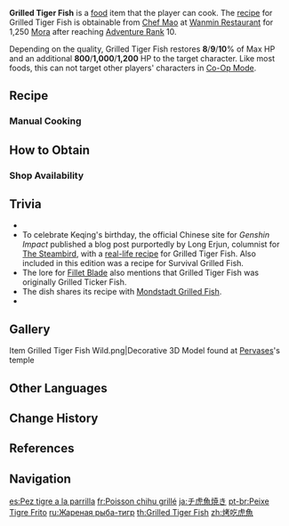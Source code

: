 {{Food Infobox
|id              = 108108
|name            = Grilled Tiger Fish
|description     = A fish kebab grilled over an open flame.
|desc_suspicious = You can barely see that this charred lump is indeed grilled fish, and upon further investigation, the fish scales mixed in confirm that this is indeed the case.
|desc_basic      = The fish is a fresh catch straight from the harbor, lightly seasoned and swiftly grilled. Its aroma attracts the street cats. Indeed, freshness is the secret of flavor.
|desc_delicious  = The shimmering golden skin has locked the fresh and tender meat in. You cannot help but sigh in satisfaction as you chew on it. Not a scrap of meat here will go uneaten, not even those stuck firmly to the bamboo stick.
|type            = Recovery Dishes
|effectType      = Healing
|effect          = Restores (var1)% of Max HP and an additional (var2) HP to the selected character.
|eff_att1        = HP Restore
|eff_att2        = HP Restore Percent
|eff_att3        = HP Restore Fixed
|eff_suspicious1 = 8
|eff_suspicious2 = 800
|eff_basic1      = 9
|eff_basic2      = 1,000
|eff_delicious1  = 10
|eff_delicious2  = 1,200
|quality         = 1
|variant         = Survival Grilled Fish,Lantern Rite Special Grilled Tiger Fish
|recipe          = Sold by [[Chef Mao]]
|source1         = {{Sold By|Delicious Grilled Tiger Fish}}
|region          = Liyue
}}
'''Grilled Tiger Fish''' is a [[food]] item that the player can cook. The [[recipe]] for Grilled Tiger Fish is obtainable from [[Chef Mao]] at [[Wanmin Restaurant]] for 1,250 [[Mora]] after reaching [[Adventure Rank]] 10.

Depending on the quality, Grilled Tiger Fish restores '''8'''/'''9'''/'''10'''% of Max HP and an additional '''800'''/'''1,000'''/'''1,200''' HP to the target character. Like most foods, this can not target other players' characters in [[Co-Op Mode]].

{{Special Dish|Keqing|Survival Grilled Fish}}

==Recipe==
{{Recipe
|type = Cooking
|Fish = 1
|Pepper = 1
|sort = Fish;Pepper
}}

===Manual Cooking===
{{Manual Cooking}}

==How to Obtain==
===Shop Availability===
{{Shop Availability|Delicious Grilled Tiger Fish}}

==Trivia==
* {{Mail Attachments by Category List|Grilled Tiger Fish;Suspicious Grilled Tiger Fish;Delicious Grilled Tiger Fish}}
* To celebrate Keqing's birthday, the official Chinese site for ''Genshin Impact'' published a blog post purportedly by Long Erjun, columnist for [[The Steambird]], with a [https://ys.mihoyo.com/main/news/detail/11751 real-life recipe] for Grilled Tiger Fish. Also included in this edition was a recipe for Survival Grilled Fish.
* The lore for [[Fillet Blade]] also mentions that Grilled Tiger Fish was originally Grilled Ticker Fish.
* The dish shares its recipe with [[Mondstadt Grilled Fish]].
* {{Related Items|type=variant}}

==Gallery==
<gallery>
Item Grilled Tiger Fish Wild.png|Decorative 3D Model found at [[Pervases]]'s temple
</gallery>

==Other Languages==
{{Other Languages
|en      = Grilled Tiger Fish
|zhs     = 烤吃虎鱼
|zhs_rm  = Kǎo Chīhǔyú
|zht     = 烤吃虎魚
|zht_rm  = Kǎo Chīhǔyú
|zh_tl   = Roasted Chihu Fish
|zh_note = {{zh|吃虎|rm=Chīhǔ}} literally means "eat tiger" and shares its name with [[Chihu Rock]]. In-game, it is said that it derives from the homophone {{zh|螭虎|rm=Chīhǔ}}, which literally means "[[Chi]] tiger."
|ja      = チ虎魚焼き
|ja_rm   = Chikozakana-yaki<ref>{{Ref/Quest|Journey to Liyue|note=Japanese Voice-Over}}</ref>
|ja_tl   = Grilled Chihu Fish
|ko      = {{tt|흘호어|吃虎魚}} 구이
|ko_rm   = Heulho'eo Gui
|ko_tl   = Grilled Chihu Fish
|es      = Pez tigre a la parrilla
|es_tl   = Grilled Tiger Fish
|fr      = Poisson chihu grillé
|fr_tl   = Grilled Chihu Fish
|ru      = Жареная рыба-тигр
|ru_tl   = Grilled Tiger Fish
|th      = Grilled Tiger Fish
|vi      = Cá {{tt|Hổ|虎}} Nướng
|vi_tl   = Grilled Tiger Fish
|de      = Gegrillter Tigerfisch
|de_tl   = Grilled Tiger Fish
|id      = Grilled Tiger Fish
|pt      = Peixe Tigre Frito
|pt_tl   = Fried Tiger Fish
|tr      = Izgara Kaplan Balığı
|tr_tl   = Grilled Tiger Fish
|it      = Pesce corno alla griglia
|it_tl   = Grilled Horn Fish
}}

==Change History==
{{Change History|1.0}}

==References==
{{Reflist}}

==Navigation==
{{Food Navbox}}

[[es:Pez tigre a la parrilla]]
[[fr:Poisson chihu grillé]]
[[ja:チ虎魚焼き]]
[[pt-br:Peixe Tigre Frito]]
[[ru:Жареная рыба-тигр]]
[[th:Grilled Tiger Fish]]
[[zh:烤吃虎魚]]